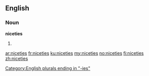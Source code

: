 ==English==

===Noun===
'''niceties'''

# {{plural of|[[nicety]]}}

[[Category:English plurals ending in "-ies"]]

[[ar:niceties]]
[[fr:niceties]]
[[ku:niceties]]
[[my:niceties]]
[[no:niceties]]
[[fi:niceties]]
[[zh:niceties]]